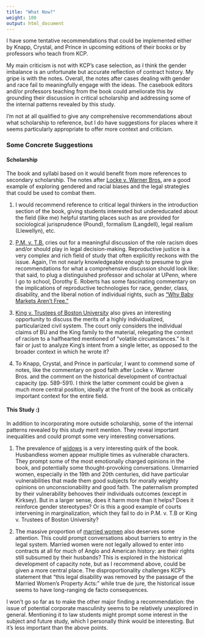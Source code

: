 ```yaml
---
title: "What Now?"
weight: 100
output: html_document
---
```


I have some tentative recommendations that could be implemented either by Knapp, Crystal, and Prince in upcoming editions of their books or by professors who teach from KCP. 

My main criticism is not with KCP's case selection, as I think the gender imbalance is an unfortunate but accurate reflection of contract history. My gripe is with the notes. Overall, the notes after cases dealing with gender and race fail to meaningfully engage with the ideas. The casebook editors and/or professors teaching from the book could ameliorate this by grounding their discussion in critical scholarship and addressing some of the internal patterns revealed by this study.

I'm not at all qualified to give any comprehensive recommendations about what scholarship to reference, but I do have suggestions for places where it seems particularly appropriate to offer more context and criticism. 

### Some Concrete Suggestions

#### Scholarship

The book and syllabi based on it would benefit from more references to secondary scholarship. The notes after [Locke v. Warner Bros.](/docs/characters/characters4) are a good example of exploring gendered and racial biases and the legal strategies that could be used to combat them. 

1. I would recommend reference to critical legal thinkers in the introduction section of the book, giving students interested but undereducated about the field (like me) helpful starting places such as are provided for sociological jurisprudence (Pound), formalism (Langdell), legal realism (Llewellyn), etc.

2. [P.M. v. T.B.](/docs/race) cries out for a meaningful discussion of the role racism does and/or should play in legal decision-making. Reproductive justice is a very complex and rich field of study that often explicitly reckons with the issue. Again, I'm not nearly knowledgeable enough to presume to give recommendations for what a comprehensive discussion should look like: that said, to plug a distinguished professor and scholar at UPenn, where I go to school, Dorothy E. Roberts has some fascinating commentary on the implications of reproductive technologies for race, gender, class, disability, and the liberal notion of individual rights, such as ["Why Baby Markets Aren't Free."](https://www.law.uci.edu/lawreview/vol7/no3/Online_Roberts.pdf)

3. [King v. Trustees of Boston University](/docs/race) also gives an interesting opportunity to discuss the merits of a highly individualized, particularized civil system. The court only considers the individual claims of BU and the King family to the material, relegating the context of racism to a halfhearted mentioned of "volatile circumstances." Is it fair or just to analyze King's intent from a single letter, as opposed to the broader context in which he wrote it? 

4. To Knapp, Crystal, and Prince in particular, I want to commend some of notes, like the commentary on good faith after Locke v. Warner Bros. and the comment on the historical development of contractual capacity (pp. 589-591). I think the latter comment could be given a much more central position, ideally at the front of the book as critically important context for the entire field. 

#### This Study :)

In addition to incorporating more outside scholarship, some of the internal patterns revealed by this study merit mention. They reveal important inequalities and could prompt some very interesting conversations.

1. The prevalence of [widows](/docs/characters/characters3) is a very interesting quirk of the book. Husbandless women appear multiple times as vulnerable characters. They prompt some of the most emotionally charged opinions in the book, and potentially some thought-provoking conversations. Unmarried women, especially in the 19th and 20th centuries, did have particular vulnerabilities that made them good subjects for morally weighty opinions on unconscionability and good faith. The paternalism prompted by their vulnerability behooves their individuals outcomes (except in Kirksey). But in a larger sense, does it harm more than it helps? Does it reinforce gender stereotypes? Or is this a good example of courts intervening in marginalization, which they fail to do in P.M. v. T.B or King v. Trustees of Boston University? 

2. The massive proportion of [married women](/docs/characters/characters2) also deserves some attention. This could prompt conversations about barriers to entry in the legal system. Married women were not legally allowed to enter into contracts at all for much of Anglo and American history: are their rights still subsumed by their husbands? This is explored in the historical development of capacity note, but as I recommend above, could be given a more central place. The disproportionality challenges KCP's statement that "this legal disability was removed by the passage of the Married Women's Property Acts:" while true de jure, the historical issue seems to have long-ranging de facto consequences. 

I won't go so far as to make the other major finding a recommendation: the issue of potential corporate masculinity seems to be relatively unexplored in general. Mentioning it to law students might prompt some interest in the subject and future study, which I personally think would be interesting. But it's less important than the above points. 

